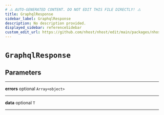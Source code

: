 ```yaml
---
# ⚠️ AUTO-GENERATED CONTENT. DO NOT EDIT THIS FILE DIRECTLY! ⚠️
title: GraphqlResponse
sidebar_label: GraphqlResponse
description: No description provided.
displayed_sidebar: referenceSidebar
custom_edit_url: https://github.com/nhost/nhost/edit/main/packages/nhost-js/src/utils/types.ts#L74
---
```


# `GraphqlResponse`

## Parameters

---

**<span className="parameter-name">errors</span>** <span className="optional-status">optional</span> `Array<object>`

---

**<span className="parameter-name">data</span>** <span className="optional-status">optional</span> `T`

---
